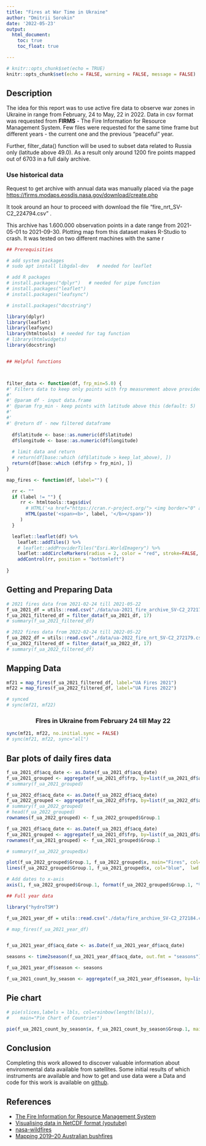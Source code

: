 ```yaml
---
title: "Fires at War Time in Ukraine"
author: "Dmitrii Sorokin"
date: '2022-05-23'
output: 
  html_document:
    toc: true
    toc_float: true

---
```


```r
# knitr::opts_chunk$set(echo = TRUE)
knitr::opts_chunk$set(echo = FALSE, warning = FALSE, message = FALSE) 
```

## Description

The idea for this report was to use active fire data to observe war zones in Ukraine in range from February, 24 to May, 22 in 2022. Data in csv format was requested from **FIRMS** - The Fire Information for Resource Management System. Few files were requested for the same time frame but different years - the current one and the previous "peaceful" year.


Further, filter_data() function will be used to subset data related to Russia only (latitude above 49.0). As a result only around 1200 fire points mapped out of 6703 in a full daily archive.

### Use historical data

Request to get archive with annual data was manually placed via the page <https://firms.modaps.eosdis.nasa.gov/download/create.php>

It took around an hour to proceed with download the file "fire_nrt_SV-C2_224794.csv" .

This archive has 1.600.000 observation points in a date range from 2021-05-01 to 2021-09-30. Plotting map from this dataset makes R-Studio to crash. It was tested on two different machines with the same r

```r

## Prerequisities

# add system packages
# sudo apt install libgdal-dev   # needed for leaflet

# add R packages
# install.packages("dplyr")   # needed for pipe function
# install.packages("leaflet")
# install.packages("leafsync")

# install.packages("docstring")

library(dplyr)
library(leaflet)
library(leafsync)
library(htmltools)  # needed for tag function
# library(htmlwidgets)
library(docstring)


## Helpful functions



filter_data <- function(df, frp_min=5.0) {
#' Filters data to keep only points with frp measurement above provided frp_min parameter
#' 
#' @param df - input data.frame
#' @param frp_min - keep points with latitude above this (default: 5)
#'  
#' 
#' @return df - new filtered dataframe
  
  df$latitude <- base::as.numeric(df$latitude)
  df$longitude <- base::as.numeric(df$longitude)
  
  # limit data and return
  # return(df[base::which (df$latitude > keep_lat_above), ])
  return(df[base::which (df$frp > frp_min), ])
}

map_fires <- function(df, label="") {

  rr <- ""
  if (label != "") {
     rr <- htmltools::tags$div(
       # HTML('<a href="https://cran.r-project.org/"> <img border="0" alt="ImageTitle" src="/PathToImage/ImageR.jpeg" width="300" height="100"> </a>')
       HTML(paste('<span><b>', label, '</b></span>'))
     )      
  }

  leaflet::leaflet(df) %>%
    leaflet::addTiles() %>%
    # leaflet::addProviderTiles("Esri.WorldImagery") %>%
    leaflet::addCircleMarkers(radius = 2, color = "red", stroke=FALSE, fillOpacity=0.2) %>% 
    addControl(rr, position = "bottomleft")
 
}
```


##  Getting and Preparing Data

```r
# 2021 fires data from 2021-02-24 till 2021-05-22
f_ua_2021_df = utils::read.csv("./data/ua-2021_fire_archive_SV-C2_272178.csv")
f_ua_2021_filtered_df = filter_data(f_ua_2021_df, 17)
# summary(f_ua_2021_filtered_df)

# 2022 fires data from 2022-02-24 till 2022-05-22
f_ua_2022_df = utils::read.csv("./data/ua-2022_fire_nrt_SV-C2_272179.csv")
f_ua_2022_filtered_df = filter_data(f_ua_2022_df, 17)
# summary(f_ua_2022_filtered_df)
```

## Mapping Data

```r
mf21 = map_fires(f_ua_2021_filtered_df, label="UA Fires 2021")
mf22 = map_fires(f_ua_2022_filtered_df, label="UA Fires 2022")

# synced
# sync(mf21, mf22)
```

<center> <h3>FIres in Ukraine from February 24 till May 22</h3> </center>

```r
sync(mf21, mf22, no.initial.sync = FALSE)  
# sync(mf21, mf22, sync="all")  
```

<p>
## Bar plots of daily fires data

```r
f_ua_2021_df$acq_date <- as.Date(f_ua_2021_df$acq_date)
f_ua_2021_grouped <- aggregate(f_ua_2021_df$frp, by=list(f_ua_2021_df$acq_date), sum)
# summary(f_ua_2021_grouped)

f_ua_2022_df$acq_date <- as.Date(f_ua_2022_df$acq_date)
f_ua_2022_grouped <- aggregate(f_ua_2022_df$frp, by=list(f_ua_2022_df$acq_date), sum)
# summary(f_ua_2022_grouped)
# head(f_ua_2022_grouped)
rownames(f_ua_2022_grouped) <- f_ua_2022_grouped$Group.1

f_ua_2021_df$acq_date <- as.Date(f_ua_2021_df$acq_date)
f_ua_2021_grouped <- aggregate(f_ua_2021_df$frp, by=list(f_ua_2021_df$acq_date), sum)
rownames(f_ua_2021_grouped) <- f_ua_2021_grouped$Group.1

# summary(f_ua_2022_grouped$x)

plot(f_ua_2022_grouped$Group.1, f_ua_2022_grouped$x, main="Fires", col="red",  lwd = 2, type="l", xaxt = "n")
lines(f_ua_2022_grouped$Group.1, f_ua_2021_grouped$x, col="blue",  lwd = 2, type="l", xaxt = "n")

# Add dates to x-axis
axis(1, f_ua_2022_grouped$Group.1, format(f_ua_2022_grouped$Group.1, "%b,%d"))
```

```r
## Full year data

library("hydroTSM")

f_ua_2021_year_df = utils::read.csv("./data/fire_archive_SV-C2_272184.csv")

# map_fires(f_ua_2021_year_df)


f_ua_2021_year_df$acq_date <- as.Date(f_ua_2021_year_df$acq_date)

seasons <- time2season(f_ua_2021_year_df$acq_date, out.fmt = "seasons")

f_ua_2021_year_df$season <- seasons

f_ua_2021_count_by_season <- aggregate(f_ua_2021_year_df$season, by=list(f_ua_2021_year_df$season), NROW)
```


## Pie chart

```r
# pie(slices,labels = lbls, col=rainbow(length(lbls)),
#    main="Pie Chart of Countries")

pie(f_ua_2021_count_by_season$x, f_ua_2021_count_by_season$Group.1, main="Fires by Seasons")
```

## Conclusion
Completing this work allowed to discover valuable information about environmental data available from satellites. Some initial results of which instruments are available and how to get and use data were a
Data and code for this work is available on [github](https://github.com/beeduino/wildfires-experiments).

## References
-   [The Fire Information for Resource Management System](https://firms.modaps.eosdis.nasa.gov/)
-   [Visualising data in NetCDF format (youtube)](https://www.youtube.com/watch?v=XqoetylQAIY)
-   [nasa-wildfires](https://github.com/datadesk/nasa-wildfires)
-   [Mapping 2019–20 Australian bushfires](https://towardsdatascience.com/mapping-2019-20-australian-bushfires-4e6d9a0eed63)



   
   
   




